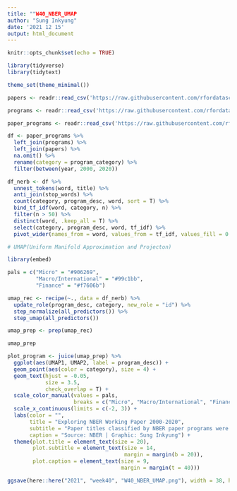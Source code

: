 ```yaml
---
title: ""W40_NBER_UMAP
author: "Sung Inkyung"
date: '2021 12 15'
output: html_document
---
```


```r
knitr::opts_chunk$set(echo = TRUE)
```

```r
library(tidyverse)
library(tidytext)

theme_set(theme_minimal())
```


```r
papers <- readr::read_csv('https://raw.githubusercontent.com/rfordatascience/tidytuesday/master/data/2021/2021-09-28/papers.csv')

programs <- readr::read_csv('https://raw.githubusercontent.com/rfordatascience/tidytuesday/master/data/2021/2021-09-28/programs.csv')

paper_programs <- readr::read_csv('https://raw.githubusercontent.com/rfordatascience/tidytuesday/master/data/2021/2021-09-28/paper_programs.csv')

df <- paper_programs %>% 
  left_join(programs) %>% 
  left_join(papers) %>% 
  na.omit() %>% 
  rename(category = program_category) %>% 
  filter(between(year, 2000, 2020)) 

df_nerb <- df %>% 
  unnest_tokens(word, title) %>% 
  anti_join(stop_words) %>% 
  count(category, program_desc, word, sort = T) %>% 
  bind_tf_idf(word, category, n) %>% 
  filter(n > 50) %>% 
  distinct(word, .keep_all = T) %>% 
  select(category, program_desc, word, tf_idf) %>% 
  pivot_wider(names_from = word, values_from = tf_idf, values_fill = 0 )
```


```r
# UMAP(Uniform Manifold Approximation and Projecton)

library(embed)

pals = c("Micro" = "#906269",
         "Macro/International" = "#99c1bb",
         "Finance" = "#f7606b")

umap_rec <- recipe(~., data = df_nerb) %>% 
  update_role(program_desc, category, new_role = "id") %>% 
  step_normalize(all_predictors()) %>% 
  step_umap(all_predictors())

umap_prep <- prep(umap_rec)

umap_prep

plot_program <- juice(umap_prep) %>% 
  ggplot(aes(UMAP1, UMAP2, label = program_desc)) +
  geom_point(aes(color = category), size = 4) +
  geom_text(hjust = -0.05,
            size = 3.5,
            check_overlap = T) +
  scale_color_manual(values = pals,
                     breaks = c("Micro", "Macro/International", "Finance")) +
  scale_x_continuous(limits = c(-2, 3)) +
  labs(color = "",
       title = "Exploring NBER Working Paper 2000-2020",
       subtitle = "Paper titles classified by NBER paper programs were selected accoridng to tf-idf, and then UMAP analysis was applied to indicate program category",
       caption = "Source: NBER | Graphic: Sung Inkyung") +
  theme(plot.title = element_text(size = 20),
        plot.subtitle = element_text(size = 14,
                                     margin = margin(b = 20)),
        plot.caption = element_text(size = 9,
                                    margin = margin(t = 40)))

ggsave(here::here("2021", "week40", "W40_NBER_UMAP.png"), width = 38, height = 20, units = "cm")
```

